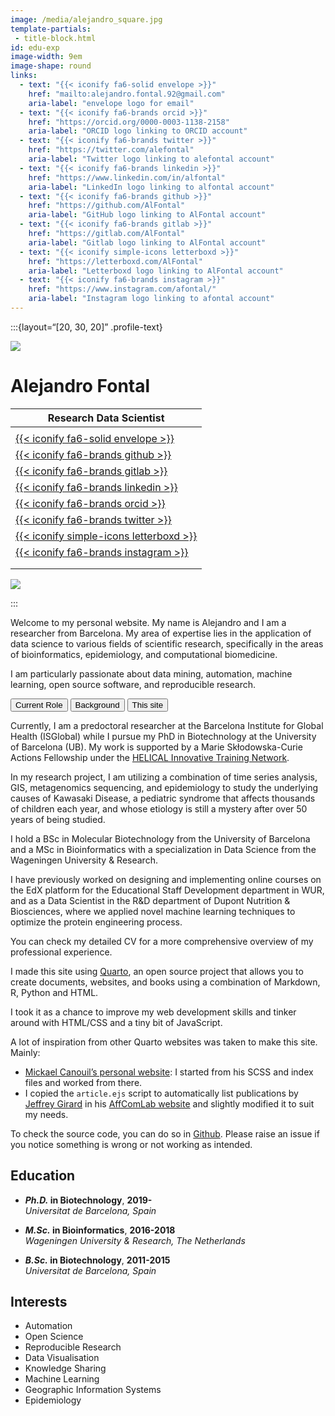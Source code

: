 ```yaml
---
image: /media/alejandro_square.jpg
template-partials:
 - title-block.html
id: edu-exp
image-width: 9em
image-shape: round
links:
  - text: "{{< iconify fa6-solid envelope >}}"
    href: "mailto:alejandro.fontal.92@gmail.com"
    aria-label: "envelope logo for email"
  - text: "{{< iconify fa6-brands orcid >}}"
    href: "https://orcid.org/0000-0003-1138-2158"
    aria-label: "ORCID logo linking to ORCID account"
  - text: "{{< iconify fa6-brands twitter >}}"
    href: "https://twitter.com/alefontal"
    aria-label: "Twitter logo linking to alefontal account"
  - text: "{{< iconify fa6-brands linkedin >}}"
    href: "https://www.linkedin.com/in/alfontal"
    aria-label: "LinkedIn logo linking to alfontal account"
  - text: "{{< iconify fa6-brands github >}}"
    href: "https://github.com/AlFontal"
    aria-label: "GitHub logo linking to AlFontal account"
  - text: "{{< iconify fa6-brands gitlab >}}"
    href: "https://gitlab.com/AlFontal"
    aria-label: "Gitlab logo linking to AlFontal account"
  - text: "{{< iconify simple-icons letterboxd >}}"
    href: "https://letterboxd.com/AlFontal"
    aria-label: "Letterboxd logo linking to AlFontal account"
  - text: "{{< iconify fa6-brands instagram >}}"
    href: "https://www.instagram.com/afontal/"
    aria-label: "Instagram logo linking to afontal account"
---
```



<script>
var counterVal = 0;
function openTab(evt, tabName) {
  ++counterVal;
  var i, tabcontent, tablinks;
  tabcontent = document.getElementsByClassName("tabcontent");
  tablinks = document.getElementsByClassName("tablinks");

  if (counterVal == 0) {
  for (i = 0; i < tabcontent.length; i++) {
    tabcontent[i].style.display = "none";
    tablinks[i].className = tablinks[i].className.replace(" active", "");
  }
}
  
  if (document.getElementById(tabName).style.display == "block") 
  {
      document.getElementById(tabName).style.display = "none";
      evt.currentTarget.className = evt.currentTarget.className.replace(" active", "");
  }
  else {
    for (i = 0; i < tablinks.length; i++) {
    tablinks[i].className = tablinks[i].className.replace(" active", "");
    tabcontent[i].style.display = "none";
    }
      document.getElementById(tabName).style.display = "block";
      evt.currentTarget.className += " active";
  }
}
</script>


:::{layout="[20, 30, 20]" .profile-text}


![](media/alejandro_square.jpg){.about-image}

<div class="about-header">
<h1 class="about-title">Alejandro Fontal</h1>
<p class="about-subtitle">Research Data Scientist</p>
---
<div class="about-links">
<a href=mailto:alejandro.fontal.92@gmail.com> {{< iconify fa6-solid envelope >}}</a> 
<a href=https://github.com/AlFontal>{{< iconify fa6-brands github >}}</a>
<a href=https://gitlab.com/AlFontal>{{< iconify fa6-brands gitlab >}}</a>
<a href=https://linkedin.com/in/AlFontal>{{< iconify fa6-brands linkedin >}}</a>
<a href=https://orcid.org/0000-0003-1138-2158>{{< iconify fa6-brands orcid >}}</a>
<a href=https://twitter.com/alefontal>{{< iconify fa6-brands twitter >}}</a>
<a href=https://letterboxd.com/AlFontal>{{< iconify simple-icons letterboxd >}}</a>
<a href=https://www.instagram.com/afontal>{{< iconify fa6-brands instagram >}}</a>
</div>
</div>

![](media/logo_alejandro.svg){.about-logo}

::: 

Welcome to my personal website. My name is Alejandro and I am a researcher from Barcelona. My area of expertise lies in the application of data science to various fields of scientific research, specifically in the areas of bioinformatics, epidemiology, and computational biomedicine.

I am particularly passionate about data mining, automation, machine learning, open source software, and reproducible research.

<div class="tab">
  <button class="tablinks btn btn-primary" onclick="openTab(event, 'CR')">
  Current Role
  </button>
  <button class="tablinks btn btn-primary" onclick="openTab(event, 'background-content')">
  Background
  </button>
  <button class="tablinks btn btn-primary" onclick="openTab(event, 'TS')">
  This site
  </button>
</div>

<div id="CR" class="tabcontent">

Currently, I am a predoctoral researcher at the Barcelona Institute for Global Health (ISGlobal) while I pursue my PhD in Biotechnology at the University of Barcelona (UB). My work is supported by a Marie Skłodowska-Curie Actions Fellowship under the [HELICAL Innovative Training Network](https://helical-itn.eu).

In my research project, I am utilizing a combination of time series analysis, GIS, metagenomics sequencing, and epidemiology to study the underlying causes of Kawasaki Disease, a pediatric syndrome that affects thousands of children each year, and whose etiology is still a mystery after over 50 years of being studied.

</div>

<div id="background-content" class="tabcontent">


I hold a BSc in Molecular Biotechnology from the University of Barcelona and a MSc in Bioinformatics with a specialization in Data Science from the Wageningen University & Research. 

I have previously worked on designing and implementing online courses on the EdX platform for the Educational Staff Development department in WUR, and as a Data Scientist in the R&D department of Dupont Nutrition & Biosciences, where we applied novel machine learning techniques to optimize the protein engineering process.

You can check my detailed CV for a more comprehensive overview of my professional experience.

</div>

<div id="TS" class="tabcontent">

I made this site using [Quarto](https://quarto.org), an open source project that allows you to create documents, websites, and books using a combination of Markdown, R, Python and HTML.

I took it as a chance to improve my web development skills and tinker around with HTML/CSS 
and a tiny bit of JavaScript.

A lot of inspiration from other Quarto websites was taken to make this site. Mainly:

+ [Mickael Canouil's personal website](https://mickael.canouil.fr/): I started from 
his SCSS and index files and worked from there.
+ I copied the `article.ejs` script to automatically list publications by [Jeffrey Girard](https://github.com/jmgirard/) in his [AffComLab website](https://affcom.ku.edu/) and 
slightly modified it to suit my needs.

To check the source code, you can do so in [Github](https://github.com/AlFontal). Please
raise an issue if you notice something is wrong or not working as intended.

</div>

:::: {.grid}

::: {.g-col-12 .g-col-md-8 style="text-align: left;"}
## Education

- **_Ph.D._ in Biotechnology**, **2019-**  
  *Universitat de Barcelona, Spain*

- **_M.Sc._ in Bioinformatics**, **2016-2018** <br>
  *Wageningen University & Research, The Netherlands*

- **_B.Sc._ in Biotechnology**, **2011-2015**  
  *Universitat de Barcelona, Spain*
:::

::: {.g-col-12 .g-col-md-4 style="text-align: left;"}
## Interests

- Automation
- Open Science
- Reproducible Research
- Data Visualisation
- Knowledge Sharing
- Machine Learning
- Geographic Information Systems
- Epidemiology

:::

::::


